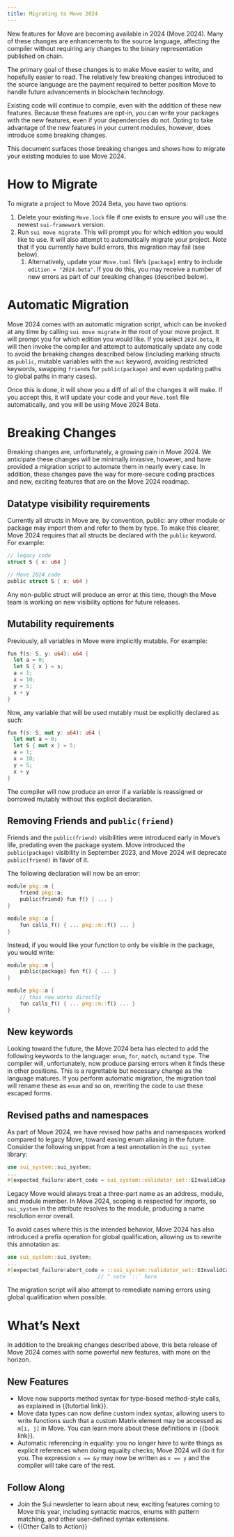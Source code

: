 ```yaml
---
title: Migrating to Move 2024
---
```


New features for Move are becoming available in 2024 (Move 2024). Many of these changes are enhancements to the source language, affecting the compiler without requiring any changes to the binary representation published on chain.

The primary goal of these changes is to make Move easier to write, and hopefully easier to read. The relatively few breaking changes introduced to the source language are the payment required to better position Move to handle future advancements in blockchain technology.

Existing code will continue to compile, even with the addition of these new features. Because these features are opt-in, you can write your packages with the new features, even if your dependencies do not. Opting to take advantage of the new features in your current modules, however, does introduce some breaking changes.

This document surfaces those breaking changes and shows how to migrate your existing modules to use Move 2024.

# How to Migrate

To migrate a project to Move 2024 Beta, you have two options:

1. Delete your existing `Move.lock` file if one exists to ensure you will use the newest `sui-framework` version.
2. Run `sui move migrate`. This will prompt you for which edition you would like to use. It will also attempt to automatically migrate your project. Note that if you currently have build errors, this migration may fail (see below).
   1. Alternatively, update your `Move.toml` file’s `[package]` entry to include `edition = "2024.beta"`. If you do this, you may receive a number of new errors as part of our breaking changes (described below).

# Automatic Migration

Move 2024 comes with an automatic migration script, which can be invoked at any time by calling `sui move migrate` in the root of your move project. It will prompt you for which edition you would like. If you select `2024.beta`, it will then invoke the compiler and attempt to automatically update any code to avoid the breaking changes described below (including marking structs as `public`, mutable variables with the `mut` keyword, avoiding restricted keywords, swapping `friend`s for `public(package)` and even updating paths to global paths in many cases).

Once this is done, it will show you a diff of all of the changes it will make. If you accept this, it will update your code and your `Move.toml` file automatically, and you will be using Move 2024 Beta.

# Breaking Changes

Breaking changes are, unfortunately, a growing pain in Move 2024. We anticipate these changes will be minimally invasive, however, and have provided a migration script to automate them in nearly every case. In addition, these changes pave the way for more-secure coding practices and new, exciting features that are on the Move 2024 roadmap.

## Datatype visibility requirements

Currently all structs in Move are, by convention, public: any other module or package may import them and refer to them by type. To make this clearer, Move 2024 requires that all structs be declared with the `public` keyword. For example:

```rust
// legacy code
struct S { x: u64 }

// Move 2024 code
public struct S { x: u64 }
```

Any non-public struct will produce an error at this time, though the Move team is working on new visibility options for future releases.

## Mutability requirements

Previously, all variables in Move were implicitly mutable. For example:

```rust
fun f(s: S, y: u64): u64 {
  let a = 0;
  let S { x } = s;
  a = 1;
  x = 10;
  y = 5;
  x + y
}
```

Now, any variable that will be used mutably must be explicitly declared as such:

```rust
fun f(s: S, mut y: u64): u64 {
  let mut a = 0;
  let S { mut x } = 5;
  a = 1;
  x = 10;
  y = 5;
  x + y
}
```

The compiler will now produce an error if a variable is reassigned or borrowed mutably without this explicit declaration.

## Removing Friends and `public(friend)`

Friends and the `public(friend)` visibilities were introduced early in Move’s life, predating even the package system. Move introduced the `public(package)` visibility in September 2023, and Move 2024 will deprecate `public(friend)` in favor of it.

The following declaration will now be an error:

```rust
module pkg::m {
    friend pkg::a;
    public(friend) fun f() { ... }
}

module pkg::a {
    fun calls_f() { ... pkg::m::f() ... }
}
```

Instead, if you would like your function to only be visible in the package, you would write:

```rust
module pkg::m {
    public(package) fun f() { ... }
}

module pkg::a {
    // this now works directly
    fun calls_f() { ... pkg::m::f() ... }
}
```

## New keywords

Looking toward the future, the Move 2024 beta has elected to add the following keywords to the language: `enum`, `for`, `match`, `mut`and `type`. The compiler will, unfortunately, now produce parsing errors when it finds these in other positions. This is a regrettable but necessary change as the language matures. If you perform automatic migration, the migration tool will rename these as `enum` and so on, rewriting the code to use these escaped forms.

## Revised paths and namespaces

As part of Move 2024, we have revised how paths and namespaces worked compared to legacy Move, toward easing enum aliasing in the future. Consider the following snippet from a test annotation in the `sui_system` library:

```rust
use sui_system::sui_system;
...
#[expected_failure(abort_code = sui_system::validator_set::EInvalidCap)]
```

Legacy Move would always treat a three-part name as an address, module, and module member. In Move 2024, scoping is respected for imports, so `sui_system` in the attribute resolves to the module, producing a name resolution error overall.

To avoid cases where this is the intended behavior, Move 2024 has also introduced a prefix operation for global qualification, allowing us to rewrite this annotation as:

```rust
use sui_system::sui_system;
...
#[expected_failure(abort_code = ::sui_system::validator_set::EInvalidCap)]
                             // ^ note `::` here
```

The migration script will also attempt to remediate naming errors using global qualification when possible.

# What’s Next

In addition to the breaking changes described above, this beta release of Move 2024 comes with some powerful new features, with more on the horizon.

## New Features

- Move now supports method syntax for type-based method-style calls, as explained in {{tutortial link}}.
- Move data types can now define custom index syntax, allowing users to write functions such that a custom Matrix element may be accessed as `m[i, j]` in Move. You can learn more about these definitions in {{book link}}.
- Automatic referencing in equality: you no longer have to write things as explicit references when doing equality checks; Move 2024 will do it for you. The expression `x == &y` may now be written as `x == y` and the compiler will take care of the rest.

## Follow Along

- Join the Sui newsletter to learn about new, exciting features coming to Move this year, including syntactic macros, enums with pattern matching, and other user-defined syntax extensions.
- {{Other Calls to Action}}
